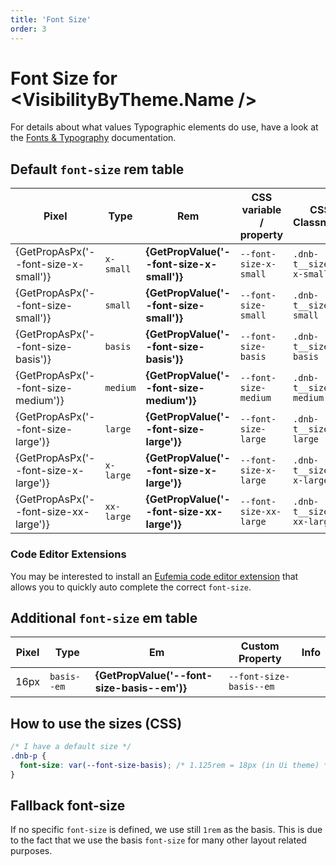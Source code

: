 ```yaml
---
title: 'Font Size'
order: 3
---
```



# Font Size for <VisibilityByTheme.Name />

<ChangeStyleTheme label="Change the brand:" bottom="large" />

For details about what values Typographic elements do use, have a look at the
[Fonts & Typography](/quickguide-designer/fonts#typographic-elements) documentation.

## Default `font-size` **rem** table

| Pixel                                 | Type       | Rem                                        | CSS variable / property | CSS Classname            | Info                            |
| ------------------------------------- | ---------- | ------------------------------------------ | ----------------------- | ------------------------ | ------------------------------- |
| {GetPropAsPx('--font-size-x-small')}  | `x-small`  | **{GetPropValue('--font-size-x-small')}**  | `--font-size-x-small`   | `.dnb-t__size--x-small`  | Do not use for texts            |
| {GetPropAsPx('--font-size-small')}    | `small`    | **{GetPropValue('--font-size-small')}**    | `--font-size-small`     | `.dnb-t__size--small`    | [Fallback](#fallback-font-size) |
| {GetPropAsPx('--font-size-basis')}    | `basis`    | **{GetPropValue('--font-size-basis')}**    | `--font-size-basis`     | `.dnb-t__size--basis`    | Default size                    |
| {GetPropAsPx('--font-size-medium')}   | `medium`   | **{GetPropValue('--font-size-medium')}**   | `--font-size-medium`    | `.dnb-t__size--medium`   |                                 |
| {GetPropAsPx('--font-size-large')}    | `large`    | **{GetPropValue('--font-size-large')}**    | `--font-size-large`     | `.dnb-t__size--large`    |                                 |
| {GetPropAsPx('--font-size-x-large')}  | `x-large`  | **{GetPropValue('--font-size-x-large')}**  | `--font-size-x-large`   | `.dnb-t__size--x-large`  |                                 |
| {GetPropAsPx('--font-size-xx-large')} | `xx-large` | **{GetPropValue('--font-size-xx-large')}** | `--font-size-xx-large`  | `.dnb-t__size--xx-large` |                                 |

### Code Editor Extensions

You may be interested to install an [Eufemia code editor extension](/uilib/helpers/tools/#code-editor-extensions) that allows you to quickly auto complete the correct `font-size`.

## Additional `font-size` **em** table

| Pixel | Type        | Em                                          | Custom Property         | Info |
| ----- | ----------- | ------------------------------------------- | ----------------------- | ---- |
| 16px  | `basis--em` | **{GetPropValue('--font-size-basis--em')}** | `--font-size-basis--em` |      |

## How to use the sizes (CSS)

```css
/* I have a default size */
.dnb-p {
  font-size: var(--font-size-basis); /* 1.125rem = 18px (in Ui theme) */
}
```

## Fallback font-size

If no specific `font-size` is defined, we use still `1rem` as the basis. This is due to the fact that we use the basis `font-size` for many other layout related purposes.
